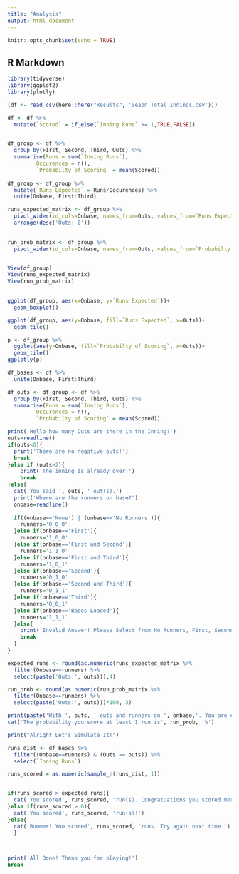 ```yaml
---
title: "Analysis"
output: html_document
---
```


```r
knitr::opts_chunk$set(echo = TRUE)
```

## R Markdown

```r
library(tidyverse)
library(ggplot2)
library(plotly)
```

```r
(df <- read_csv(here::here("Results", 'Seaon Total Innings.csv')))
```

```r
df <- df %>% 
  mutate(`Scored` = if_else(`Inning Runs` >= 1,TRUE,FALSE))


df_group <- df %>% 
  group_by(First, Second, Third, Outs) %>% 
  summarise(Runs = sum(`Inning Runs`),
         Occurences = n(),
         `Probabilty of Scoring` = mean(Scored))
    
df_group <- df_group %>%  
  mutate(`Runs Expected` = Runs/Occurences) %>% 
  unite(Onbase, First:Third) 

runs_expected_matrix <- df_group %>% 
  pivot_wider(id_cols=Onbase, names_from=Outs, values_from=`Runs Expected`, names_prefix='Outs: ', names_sep=' ') %>% 
  arrange(desc('Outs: 0'))
  

run_prob_matrix <- df_group %>% 
  pivot_wider(id_cols=Onbase, names_from=Outs, values_from=`Probabilty of Scoring`, names_prefix='Outs: ', names_sep=' ')


View(df_group)
View(runs_expected_matrix)
View(run_prob_matrix)
  
```

```r
ggplot(df_group, aes(x=Onbase, y=`Runs Expected`))+
  geom_boxplot()
```

```r
ggplot(df_group, aes(y=Onbase, fill=`Runs Expected`, x=Outs))+
  geom_tile()
```
```r
p <- df_group %>% 
  ggplot(aes(y=Onbase, fill=`Probabilty of Scoring`, x=Outs))+
  geom_tile()
ggplotly(p)
```

```r
df_bases <- df %>% 
  unite(Onbase, First:Third)

df_outs <- df_group <- df %>% 
  group_by(First, Second, Third, Outs) %>% 
  summarise(Runs = sum(`Inning Runs`),
         Occurences = n(),
         `Probabilty of Scoring` = mean(Scored))
```


```r

print('Hello how many Outs are there in the Inning?')
outs=readline()
if(outs<0){
  print('There are no negative outs!')
  break
}else if (outs>2){
    print('The inning is already over!')
    break
}else{
  cat('You said ', outs, ' out(s).')
  print('Where are the runners on base?')
  onbase=readline()
  
  if((onbase=='None') | (onbase=='No Runners')){
    runners='0_0_0'
  }else if(onbase=='First'){
    runners='1_0_0'
  }else if(onbase=='First and Second'){
    runners='1_1_0'
  }else if(onbase=='First and Third'){
    runners='1_0_1'
  }else if(onbase=='Second'){
    runners='0_1_0'
  }else if(onbase=='Second and Third'){
    runners='0_1_1'
  }else if(onbase=='Third'){
    runners='0_0_1'
  }else if(onbase=='Bases Loaded'){
    runners='1_1_1'
  }else{
    print('Invalid Answer! Please Select from No Runners, First, Second, Third, Bases Loaded. You can use "and" to signal multiple runners on base.')
    break
  }
}

expected_runs <- round(as.numeric(runs_expected_matrix %>% 
  filter(Onbase==runners) %>% 
  select(paste('Outs:', outs))),4)

run_prob <- round(as.numeric(run_prob_matrix %>% 
  filter(Onbase==runners) %>% 
  select(paste('Outs:', outs)))*100, 3)

print(paste('With ', outs, ' outs and runners on ', onbase,'. You are expected to score ', expected_runs, 'runs in this inning!'))
cat('The probability you score at least 1 run is', run_prob, '%')

print("Alright Let's Simulate It!")

runs_dist <- df_bases %>% 
  filter((Onbase==runners) & (Outs == outs)) %>%
  select(`Inning Runs`)

runs_scored = as.numeric(sample_n(runs_dist, 1))


if(runs_scored > expected_runs){
  cat('You scored', runs_scored, 'run(s). Congratuations you scored more than expected!')
}else if(runs_scored > 0){
  cat('You scored', runs_scored, 'run(s)!')
}else{
  cat('Bummer! You scored', runs_scored, 'runs. Try again next time.')
  }



print('All Done! Thank you for playing!')
break
```




